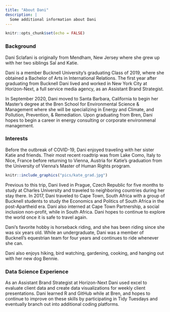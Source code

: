 ```yaml
---
title: "About Dani"
description: |
  Some additional information about Dani
---
```


```r
knitr::opts_chunk$set(echo = FALSE)
```

### Background

Dani Sclafani is originally from Mendham, New Jersey where she grew up with her two siblings Sal and Katie. 

Dani is a member Bucknell University's graduating Class of 2019, where she obtained a Bachelor of Arts in International Relations. The first year after graduating from Bucknell Dani lived and worked in New York City at Horizon-Next, a full service media agency, as an Assistant Brand Strategist. 

In September 2020, Dani moved to Santa Barbara, California to begin her Master's degree at the Bren School for Environmental Science & Management where she will be specializing in Energy and Climate, and Pollution, Prevention, & Remediation. Upon graduating from Bren, Dani hopes to begin a career in energy consulting or corporate environmenal management.

### Interests
Before the outbreak of COVID-19, Dani enjoyed traveling with her sister Katie and friends. Their most recent roadtrip was from Lake Como, Italy to Nice, France before returning to Vienna, Austria for Katie's graduation from the University of Vienna's Master of Human Rights program. 


```r

knitr::include_graphics("pics/kate_grad.jpg") 
``` 


Previous to this trip, Dani lived in Prague, Czech Republic for five months to study at Charles University and traveled to neighboring countries during her stay there. 
In 2017, Dani traveled to Cape Town, South Africa with a group of Bucknell students to study the Economics and Politics of South Africa in the post-Apartheid era. Dani also interned at Cape Town Partnership, a social inclusion non-profit, while in South Africa. Dani hopes to continue to explore the world once it is safe to travel again.

Dani's favorite hobby is horseback riding, and she has been riding since she was six years old. While an undergraduate, Dani was a member of Bucknell's equestrian team for four years and continues to ride whenever she can.

Dani also enjoys hiking, bird watching, gardening, cooking, and hanging out with her new dog Bennie.


### Data Science Experience

As an Assistant Brand Strategist at Horizon-Next Dani used excel to evaluate client data and create data visualizations for weekly client presentations. Dani learned R and GitHub while at Bren, and hopes to continue to improve on these skills by participating in Tidy Tuesdays and eventually branch out into additional coding platforms.



